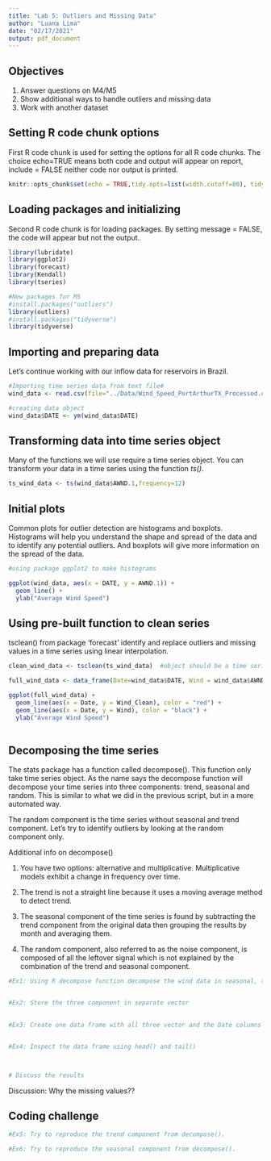 ```yaml
---
title: "Lab 5: Outliers and Missing Data"
author: "Luana Lima"
date: "02/17/2021"
output: pdf_document
---
```


## Objectives
1. Answer questions on M4/M5
2. Show additional ways to handle outliers and missing data
3. Work with another dataset

## Setting R code chunk options

First R code chunk is used for setting the options for all R code chunks. The choice echo=TRUE means both code and output will appear on report, include = FALSE neither code nor output is printed.

```r
knitr::opts_chunk$set(echo = TRUE,tidy.opts=list(width.cutoff=80), tidy=FALSE) 
```

## Loading packages and initializing

Second R code chunk is for loading packages. By setting message = FALSE, the code will appear but not the output. 

```r
library(lubridate)
library(ggplot2)
library(forecast)
library(Kendall)
library(tseries)

#New packages for M5
#install.packages("outliers")
library(outliers)
#install.packages("tidyverse")
library(tidyverse)

```

## Importing and preparing data

Let's continue working with our inflow data for reservoirs in Brazil. 

```r

#Importing time series data from text file#
wind_data <- read.csv(file="../Data/Wind_Speed_PortArthurTX_Processed.csv",header=TRUE,stringsAsFactors = TRUE)

#creating data object
wind_data$DATE <- ym(wind_data$DATE)

```


## Transforming data into time series object

Many of the functions we will use require a time series object. You can transform your data in a time series using the function *ts()*. 

```r
ts_wind_data <- ts(wind_data$AWND.1,frequency=12) 

```

## Initial plots

Common plots for outlier detection are histograms and boxplots. Histograms will help you understand the shape and spread of the data and to identify any potential outliers. And boxplots will give more information on the spread of the data. 

```r
#using package ggplot2 to make histograms

ggplot(wind_data, aes(x = DATE, y = AWND.1)) +
  geom_line() +
  ylab("Average Wind Speed") 

```
## Using pre-built function to clean series

tsclean() from package 'forecast' identify and replace outliers and missing values in a time series using linear interpolation.

```r

clean_wind_data <- tsclean(ts_wind_data)  #object should be a time series

full_wind_data <- data_frame(Date=wind_data$DATE, Wind = wind_data$AWND.1, Wind_Clean = as.numeric(clean_wind_data))

ggplot(full_wind_data) +
  geom_line(aes(x = Date, y = Wind_Clean), color = "red") +
  geom_line(aes(x = Date, y = Wind), color = "black") +
  ylab("Average Wind Speed") 
  

```


## Decomposing the time series

The stats package has a function called decompose(). This function only take time series object. As the name says the decompose function will decompose your time series into three components: trend, seasonal and random. This is similar to what we did in the previous script, but in a more automated way. 

The random component is the time series without seasonal and trend component. Let's try to identify outliers by looking at the random component only.

Additional info on decompose()

1) You have two options: alternative and multiplicative. Multiplicative models exhibit a change in frequency over time.

2) The trend is not a straight line because it uses a moving average method to detect trend. 

3) The seasonal component of the time series is found by subtracting the trend component from the original data then grouping the results by month and averaging them. 

4) The random component, also referred to as the noise component, is composed of all the leftover signal which is not explained by the combination of the trend and seasonal component. 

```r
#Ex1: Using R decompose function decompose the wind data in seasonal, trend and random


#Ex2: Store the three component in separate vector
  

#Ex3: Create one data frame with all three vector and the Date columns from wind_data


#Ex4: Inspect the data frame using head() and tail()



# Discuss the results

```

Discussion: Why the missing values?? 

## Coding challenge
```r

#Ex5: Try to reproduce the trend component from decompose().

#Ex6: Try to reproduce the seasonal component from decompose().


```

